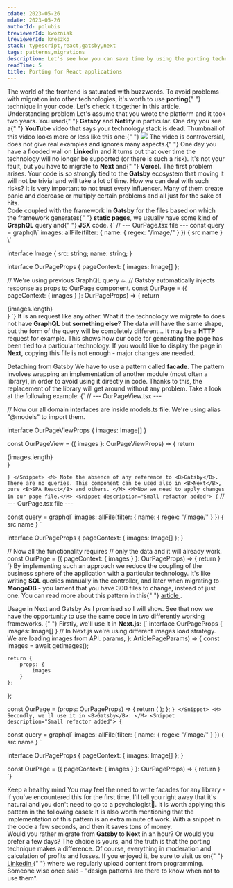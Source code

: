 ```yaml
---
cdate: 2023-05-26
mdate: 2023-05-26
authorId: polubis
treviewerId: kwozniak
lreviewerId: kreszko
stack: typescript,react,gatsby,next
tags: patterns,migrations
description: Let's see how you can save time by using the porting technique when migrating from one technology to another.
readTime: 5
title: Porting for React applications
---
```


<Prelude>
  <M>
    The world of the frontend is saturated with buzzwords. To avoid problems
    with migration into other technologies, it's worth to use <B>porting</B>{" "}
    technique in your code. Let's check it together in this article.
  </M>
</Prelude>

<Section>
  <XL>Understanding problem</XL>
  <M>
    Let's assume that you wrote the platform and it took two years. You used{" "}
    <B>Gatsby</B> and <B>Netlify </B> in particular. One day you see a{" "}
    <B>YouTube</B> video that says your technology stack is dead. Thumbnail of
    this video looks more or less like this one:{" "}
  </M>
  <Img
    src="https://i.ytimg.com/vi/c2XqFcOrXs0/maxresdefault.jpg"
    description="GIGA_CRINGE"
  />
  <M>
    The video is controversial, does not give real examples and ignores many
    aspects.{" "}
  </M>
  <M>
    One day you have a flooded wall on <B>LinkedIn</B> and it turns out that
    over time the technology will no longer be supported (or there is such a
    risk).
  </M>
  <M>
    It's not your fault, but you have to migrate to <B>Next</B> and{" "}
    <B>Vercel</B>. The first problem arises. Your code is so strongly tied to
    the <B>Gatsby</B> ecosystem that moving it will not be trivial and will take
    a lot of time. How we can deal with such risks?
  </M>
  <Hint hasBg>
    It is very important to not trust every influencer. Many of them create
    panic and decrease or multiply certain problems and all just for the sake of
    hits.
  </Hint>
</Section>

<Section>
  <XL>Code coupled with the framework</XL>
  <M>
    In <B>Gatsby</B> for the files based on which the framework generates{" "}
    <B>static pages</B>, we usually have some kind of <B>GraphQL</B> query and{" "}
    <B>JSX</B> code.
  </M>
  <Snippet>{`
// --- OurPage.tsx file ---
const query = graphql\`
    images: allFile(filter: { name: { regex: "/image/" } }) {
      src
      name
    }
\`
 
interface Image {
    src: string;
    name: string;
}
 
interface OurPageProps {
    pageContext: {
    images: Image[]
};
  
// We're using previous GraphQL query 🔝.
// Gatsby automatically injects response as props to OurPage component.
const OurPage = ({ pageContext: { images } }: OurPageProps) => {
    return <div>{images.length}</div>
}
`}</Snippet>
  <M>
    It is an request like any other. What if the technology we migrate to does
    not have <B>GraphQL</B> but <B>something else</B>? The data will have the
    same shape, but the form of the query will be completely different... It may
    be a <B>HTTP</B> request for example.
  </M>
  <M>
    This shows how our code for generating the page has been tied to a
    particular technology. If you would like to display the page in <B>Next</B>,
    copying this file is not enough - major changes are needed.
  </M>
</Section>
<Section>
  <XL>Detaching from Gatsby</XL>
  <M>
    We have to use a pattern called <B>facade</B>. The pattern involves wrapping
    an implementation of another module (most often a library), in order to
    avoid using it directly in code.
  </M>
  <M>
    Thanks to this, the replacement of the library will get around without any
    problem. Take a look at the following example:
  </M>
  <Snippet description="New file has been created">
    {`
// --- OurPageView.tsx ---
 
// Now our all domain interfaces are inside models.ts file. We're using alias "@models" to import them.
 
interface OurPageViewProps {
    images: Image[]
}
 
const OurPageView = ({ images }: OurPageViewProps) => {
    return <div>{images.length}</div>
}
 
`}
  </Snippet>
  <M>
    Note the absence of any reference to <B>Gatsby</B>. There are no queries.
    This component can be used also in <B>Next</B>, pure <B>SPA React</B> and
    others.
  </M>
  <M>Now we need to apply changes in our page file.</M>
  <Snippet description="Small refactor added">
    {`
// --- OurPage.tsx file ---
 
 
const query = graphql\`
  images: allFile(filter: { name: { regex: "/image/" } }) {
    src
    name
  }
\`
 
interface OurPageProps {
    pageContext: {
        images: Image[]
    };
}
 
// Now all the functionality requires
// only the data and it will already work.
const OurPage = ({ pageContext: { images } }: OurPageProps) => {
    return <OurPageView images={images} />
}
`}
  </Snippet>
  <M>
    By implementing such an approach we reduce the coupling of the business
    sphere of the application with a particular technology.
  </M>
  <M>
    It's like writing <B>SQL</B> queries manually in the controller, and later
    when migrating to <B>MongoDB</B> - you lament that you have 300 files to
    change, instead of just one.
  </M>
  <Hint hasBg>
    You can read more about this pattern in this{" "}
    <A
      outside
      href="https://greenonsoftware.com/articles/quick-wins/improving-code-that-was-not-written-by-us/"
    >
      article
    </A>
    .
  </Hint>
</Section>
<Section>
  <XL>Usage in Next and Gatsby</XL>
  <M>
    As I promised so I will show. See that now we have the opportunity to use
    the same code in two differently working frameworks.
  </M>
  <M>
    {" "}
    Firstly, we'll use it in <B>Next.js</B>:
  </M>
  <Snippet>
    {`
interface OurPageProps {
    images: Image[]
}
// In Next.js we're using different images load strategy. We are loading images from API.
    params,
}: ArticlePageParams) => {
    const images = await getImages();
 
    return {
        props: {
            images
        }
    };
};
 
const OurPage = (props: OurPageProps) => {
    return (
        <OurPageView images={images} />
    ); 
}; `}
  </Snippet>
  <M>
    Secondly, we'll use it in <B>Gatsby</B>:
  </M>
  <Snippet description="Small refactor added">
    {`
 
const query = graphql\`
    images: allFile(filter: { name: { regex: "/image/" } }) {
        src
        name
    }
\`
 
interface OurPageProps {
    pageContext: {
        images: Image[]
    };
}
 
const OurPage = ({ pageContext: { images } }: OurPageProps) => {
    return <OurPageView images={images} />
}
`}
  </Snippet>
</Section>
<Section>
  <XL>Keep a healthy mind</XL>
  <M>
    You may feel the need to write facades for any library - if you've
    encountered this for the first time, I'll tell you right away that it's
    natural and you don't need to go to a psychologist🍷.
  </M>
  <M>It is worth applying this pattern in the following cases:</M>
  <List items="When the future of technology is uncertain,When the library API is inconvenient and you want to rework it slightly,When the library you use is 100% temporary (MVP for example)" />
  <M>
    It is also worth mentioning that the implementation of this pattern is an
    extra minute of work. With a snippet in the code a few seconds, and then it
    saves tons of money.
  </M>
</Section>
<Summary>
  <M>
    Would you rather migrate from <B>Gatsby </B> to <B>Next</B> in an hour? Or
    would you prefer a few days?
  </M>
  <M>
    The choice is yours, and the truth is that the porting technique makes a
    difference. Of course, everything in moderation and calculation of profits
    and losses.
  </M>
  <M>
    If you enjoyed it, be sure to visit us on{" "}
    <A
      href="https://www.linkedin.com/in/adrian-po%C5%82ubi%C5%84ski-281ab2172/"
      outside
    >
      Linkedin
    </A>{" "}
    where we regularly upload content from programming.
  </M>
  <Hint hasBg>
    Someone wise once said - "design patterns are there to know when not to use
    them".
  </Hint>
</Summary>
